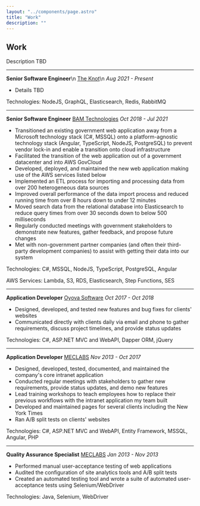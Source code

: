 ```yaml
---
layout: "../components/page.astro"
title: "Work"
description: ""
---
```


## Work

Description TBD

---

**Senior Software Engineer**\n
[The Knot](https://theknot.com)\n
*Aug 2021 - Present*

- Details TBD

Technologies: NodeJS, GraphQL, Elasticsearch, Redis, RabbitMQ

---

**Senior Software Engineer**
[BAM Technologies](https://bamtech.net)
*Oct 2018 - Jul 2021*

- Transitioned an existing government web application away from a Microsoft technology stack (C#, MSSQL) onto a platform-agnostic technology stack (Angular, TypeScript, NodeJS, PostgreSQL) to prevent vendor lock-in and enable a transition onto cloud infrastructure
- Facilitated the transition of the web application out of a government datacenter and into AWS GovCloud
- Developed, deployed, and maintained the new web application making use of the AWS services listed below
- Implemented an ETL process for importing and processing data from over 200 heterogeneous data sources
- Improved overall performance of the data import process and reduced running time from over 8 hours down to under 12 minutes
- Moved search data from the relational database into Elasticsearch to reduce query times from over 30 seconds down to below 500 milliseconds
- Regularly conducted meetings with government stakeholders to demonstrate new features, gather feedback, and propose future changes
- Met with non-government partner companies (and often their third-party development companies) to assist with getting their data into our system

Technologies: C#, MSSQL, NodeJS, TypeScript, PostgreSQL, Angular

AWS Services: Lambda, S3, RDS, Elasticsearch, Step Functions, SES

---

**Application Developer**
[Oyova Software](https://oyova.com)
*Oct 2017 - Oct 2018*

- Designed, developed, and tested new features and bug fixes for clients' websites
- Communicated directly with clients daily via email and phone to gather requirements, discuss project timelines, and provide status updates

Technologies: C#, ASP.NET MVC and WebAPI, Dapper ORM, jQuery

---

**Application Developer**
[MECLABS](https://meclabs.com)
*Nov 2013 - Oct 2017*

- Designed, developed, tested, documented, and maintained the company's core intranet application
- Conducted regular meetings with stakeholders to gather new requirements, provide status updates, and demo new features
- Lead training workshops to teach employees how to replace their previous workflows with the intranet application my team built
- Developed and maintained pages for several clients including the New York Times
- Ran A/B split tests on clients' websites

Technologies: C#, ASP.NET MVC and WebAPI, Entity Framework, MSSQL, Angular, PHP

---

**Quality Assurance Specialist**
[MECLABS](https://meclabs.com)
*Jan 2013 - Nov 2013*

- Performed manual user-acceptance testing of web applications
- Audited the configuration of site analytics tools and A/B split tests
- Created an automated testing tool and wrote a suite of automated user-acceptance tests using Selenium/WebDriver

Technologies: Java, Selenium, WebDriver